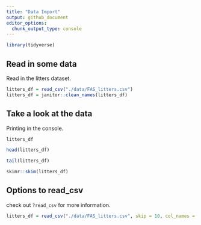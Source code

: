 ```yaml
---
title: "Data Import"
output: github_document
editor_options: 
  chunk_output_type: console
---
```


```r
library(tidyverse)
```

## Read in some data

Read in the litters dataset.

```r
litters_df = read_csv("./data/FAS_litters.csv")
litters_df = janitor::clean_names(litters_df)
```

## Take a look at the data

Printing in the console.

```r
litters_df
```

```r
head(litters_df)
```

```r
tail(litters_df)
```

```r
skimr::skim(litters_df)
```



## Options to read_csv

check out `?read_csv` for more information.
```r
litters_df = read_csv("./data/FAS_litters.csv", skip = 10, col_names = FALSE)
```





